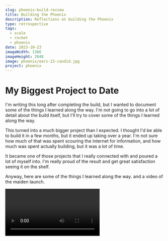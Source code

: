 ```yaml
---
slug: phoenix-build-review
title: Building the Phoenix
description: Reflections on building the Phoenix
type: retrospective
tags:
  - scale
  - rocket
  - phoenix
date: 2023-10-23
imageWidth: 1366
imageHeight: 2048
image: phoenix/ears-23-candid.jpg
project: phoenix
---
```

# My Biggest Project to Date

I'm writing this long after completing the build, but I wanted to document some
of the things I learned along the way. I'm not going to go into a lot of detail
about the build itself, but I'll try to cover some of the things I learned along
the way.

This turned into a much bigger project than I expected. I thought I'd be able to
build it in a few months, but it ended up taking over a year. I'm not sure how
much of that was spent scouring the internet for information, and how much was
spent actually building, but it was a lot of time.

It became one of those projects that I really connected with and poured a lot of
myself into. I'm really proud of the result and get great satisfaction seeing it
on the shelf.

Anyway, here are some of the things I learned along the way. and a video of the
maiden launch.

<Video id='zs7nO5iPX6Y' caption='The maiden launch'/>

## The Loc Precision Phoenix kit is a great starting point

As an expert level kit, there are no instructions but the parts are excellent
quality materials and fabricated to high precision. Everything fits as it should
and presents a lot of scope for customisation.

The nosecone is an exceptions here. The kit is supplied with a standard Loc 7.5"
ogive nosecone, which is a heavy duty part and great for normal use. The Phoenix
requires a Phoenix nosecone and I fabricated that myself. The difference is
remarkable.

<BlogImage src='phoenix/build/nosecones' alt='phoenix nosecone comparison'/>

Otherwise, I built the kit largely as intended.

The details for the nosecone fabrication are over in
the [build section]('/builds/phoenix-missile/nosecone')
